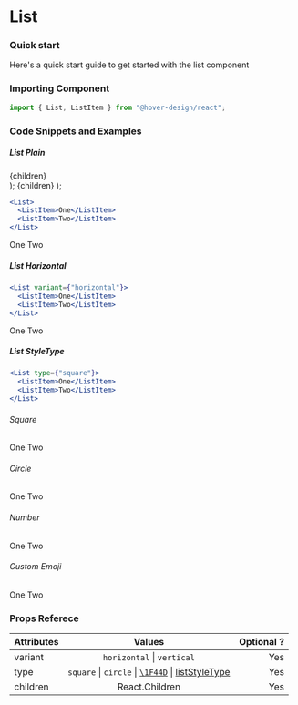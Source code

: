 # List

### Quick start

Here's a quick start guide to get started with the list component

### Importing Component

```jsx
import { List, ListItem } from "@hover-design/react";
```

### Code Snippets and Examples

##### List Plain

  <div style={{ margin: "0px 12px" }}>
    <List type={type} variant={variant}>
      {children}
    </List>
  </div>
);
  <ListItem variant={variant}>{children}</ListItem>
);

```jsx
<List>
  <ListItem>One</ListItem>
  <ListItem>Two</ListItem>
</List>
```

<ListComponent>
  <ListItem>One</ListItem>
  <ListItem>Two</ListItem>
</ListComponent>

##### List Horizontal

```jsx
<List variant={"horizontal"}>
  <ListItem>One</ListItem>
  <ListItem>Two</ListItem>
</List>
```

<div style={{ margin: "0 !important" }}>
  <ListComponent variant={"horizontal"}>
    <ListItem>One</ListItem>
    <ListItem>Two</ListItem>
  </ListComponent>
</div>

##### List StyleType

```jsx
<List type={"square"}>
  <ListItem>One</ListItem>
  <ListItem>Two</ListItem>
</List>
```

###### Square

<ListComponent type="square">
  <ListItem>One</ListItem>
  <ListItem>Two</ListItem>
</ListComponent>

###### Circle

<ListComponent type="circle">
  <ListItem>One</ListItem>
  <ListItem>Two</ListItem>
</ListComponent>

###### Number

<ListComponent type="Number">
  <ListItem>One</ListItem>
  <ListItem>Two</ListItem>
</ListComponent>

###### Custom Emoji

<ListComponent type="'\1F44D'">
  <ListItem>One</ListItem>
  <ListItem>Two</ListItem>
</ListComponent>

### Props Referece

| Attributes |                                                                                        Values                                                                                         | Optional ? |
| :--------- | :-----------------------------------------------------------------------------------------------------------------------------------------------------------------------------------: | ---------: |
| variant    |                                                                            `horizontal` &#124; `vertical`                                                                             |        Yes |
| type       | `square` &#124; `circle` &#124; [`\1F44D`](https://www.w3schools.com/charsets/ref_emoji.asp) &#124; [listStyleType](https://developer.mozilla.org/en-US/docs/Web/CSS/list-style-type) |        Yes |
| children   |                                                                                    React.Children                                                                                     |        Yes |
